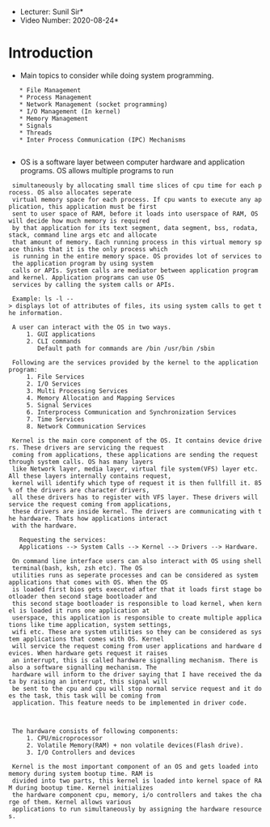 *Lecturer: Sunil Sir*
*Video Number: 2020-08-24*

= Introduction =

* Main topics to consider while doing system programming.
	* File Management
	* Process Management
	* Network Management (socket programming)
	* I/O Management (In kernel)
	* Memory Management
	* Signals
	* Threads
	* Inter Process Communication (IPC) Mechanisms 
	  
* OS is a software layer between computer hardware and application programs. OS allows multiple programs to run 
  simultaneously by allocating small time slices of cpu time for each process. OS also allocates seperate 
  virtual memory space for each process. If cpu wants to execute any application, this application must be first 
  sent to user space of RAM, before it loads into userspace of RAM, OS will decide how much memory is required 
  by that application for its text segment, data segment, bss, rodata, stack, command line args etc and allocate 
  that amount of memory. Each running process in this virtual memory space thinks that it is the only process which 
  is running in the entire memory space. OS provides lot of services to the application program by using system 
  calls or APIs. System calls are mediator between application program and kernel. Application programs can use OS 
  services by calling the system calls or APIs. 
  
  Example: ls -l --> displays lot of attributes of files, its using system calls to get the information.
  
  A user can interact with the OS in two ways.
	  1. GUI applications
	  2. CLI commands 
		 Default path for commands are /bin /usr/bin /sbin 
  
  Following are the services provided by the kernel to the application program:
	  1. File Services
	  2. I/O Services 
	  3. Multi Processing Services
	  4. Memory Allocation and Mapping Services
	  5. Signal Services
	  6. Interprocess Communication and Synchronization Services
	  7. Time Services
	  8. Network Communication Services 
  
  Kernel is the main core component of the OS. It contains device drivers. These drivers are servicing the request 
  coming from applications, these applications are sending the request through system calls. OS has many layers 
  like Network layer, media layer, virtual file system(VFS) layer etc. All these layers internally contains request, 
  kernel will identify which type of request it is then fullfill it. 85% of the drivers are character drivers, 
  all these drivers has to register with VFS layer. These drivers will service the request coming from applications, 
  these drivers are inside kernel. The drivers are communicating with the hardware. Thats how applications interact 
  with the hardware.
  
	Requesting the services: 
  	Applications --> System Calls --> Kernel --> Drivers --> Hardware.
  
  On command line interface users can also interact with OS using shell terminal(bash, ksh, zsh etc). The OS 
  utilities runs as seperate processes and can be considered as system applications that comes with OS. When the OS 
  is loaded first bios gets executed after that it loads first stage bootloader then second stage bootloader and 
  this second stage bootloader is responsible to load kernel, when kernel is loaded it runs one application at 
  userspace, this application is responsible to create multiple applications like time application, system settings, 
  wifi etc. These are system utilities so they can be considered as system applications that comes with OS. Kernel 
  will service the request coming from user applications and hardware devices. When hardware gets request it raises 
  an interrupt, this is called hardware signalling mechanism. There is also a software signalling mechanism. The 
  hardware will inform to the driver saying that I have received the data by raising an interrupt, this signal will 
  be sent to the cpu and cpu will stop normal service request and it does the task, this task will be coming from 
  application. This feature needs to be implemented in driver code.
  
  {{file:/home/basith/Pictures/comm_from_app_to_driver_vice_versa.png|Communication between application and hardware}}
  
  The hardware consists of following components:
	  1. CPU/microprocessor
	  2. Volatile Memory(RAM) + non volatile devices(Flash drive).
	  3. I/O Controllers and devices
  
  Kernel is the most important component of an OS and gets loaded into memory during system bootup time. RAM is 
  divided into two parts, this kernel is loaded into kernel space of RAM during bootup time. Kernel initializes 
  the hardware component cpu, memory, i/o controllers and takes the charge of them. Kernel allows various
  applications to run simultaneously by assigning the hardware resources. 
	
